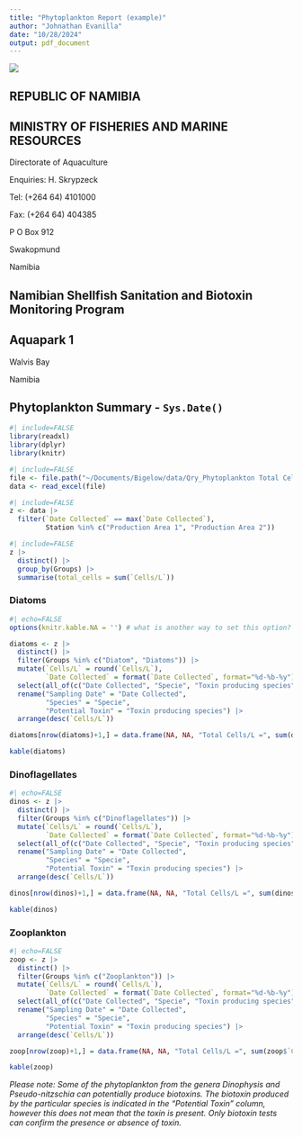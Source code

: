```yaml
---
title: "Phytoplankton Report (example)"
author: "Johnathan Evanilla"
date: "10/28/2024"
output: pdf_document
---
```


![](namibia_coa_wikipedia.png){fig-align="center"}

## REPUBLIC OF NAMIBIA

## MINISTRY OF FISHERIES AND MARINE RESOURCES

Directorate of Aquaculture 

Enquiries: H. Skrypzeck

Tel: (+264 64) 4101000

Fax: (+264 64) 404385

P O Box 912

Swakopmund

Namibia

## Namibian Shellfish Sanitation and Biotoxin Monitoring Program

## Aquapark 1

Walvis Bay

Namibia

## Phytoplankton Summary - ```Sys.Date()```

```r
#| include=FALSE
library(readxl)
library(dplyr)
library(knitr)
```

```r
#| include=FALSE
file <- file.path("~/Documents/Bigelow/data/Qry_Phytoplankton Total Cell_L DATA.XLSX")
data <- read_excel(file)
```

```r
#| include=FALSE
z <- data |>
  filter(`Date Collected` == max(`Date Collected`),
         Station %in% c("Production Area 1", "Production Area 2"))
```

```r
#| include=FALSE
z |>
  distinct() |>
  group_by(Groups) |>
  summarise(total_cells = sum(`Cells/L`))
```

### Diatoms

```r
#| echo=FALSE
options(knitr.kable.NA = '') # what is another way to set this option?

diatoms <- z |>
  distinct() |>
  filter(Groups %in% c("Diatom", "Diatoms")) |>
  mutate(`Cells/L` = round(`Cells/L`),
         `Date Collected` = format(`Date Collected`, format="%d-%b-%y")) |>
  select(all_of(c("Date Collected", "Specie", "Toxin producing species", "Cells/L", "Groups"))) |>
  rename("Sampling Date" = "Date Collected", 
         "Species" = "Specie", 
         "Potential Toxin" = "Toxin producing species") |>
  arrange(desc(`Cells/L`))

diatoms[nrow(diatoms)+1,] = data.frame(NA, NA, "Total Cells/L =", sum(diatoms$`Cells/L`), "Diatoms")

kable(diatoms)
```

### Dinoflagellates

```r
#| echo=FALSE
dinos <- z |>
  distinct() |>
  filter(Groups %in% c("Dinoflagellates")) |>
  mutate(`Cells/L` = round(`Cells/L`),
         `Date Collected` = format(`Date Collected`, format="%d-%b-%y")) |>
  select(all_of(c("Date Collected", "Specie", "Toxin producing species", "Cells/L", "Groups"))) |>
  rename("Sampling Date" = "Date Collected", 
         "Species" = "Specie", 
         "Potential Toxin" = "Toxin producing species") |>
  arrange(desc(`Cells/L`))

dinos[nrow(dinos)+1,] = data.frame(NA, NA, "Total Cells/L =", sum(dinos$`Cells/L`), "Dinoflagellates")

kable(dinos)
```

### Zooplankton

```r
#| echo=FALSE
zoop <- z |>
  distinct() |>
  filter(Groups %in% c("Zooplankton")) |>
  mutate(`Cells/L` = round(`Cells/L`),
         `Date Collected` = format(`Date Collected`, format="%d-%b-%y")) |>
  select(all_of(c("Date Collected", "Specie", "Toxin producing species", "Cells/L", "Groups"))) |>
  rename("Sampling Date" = "Date Collected", 
         "Species" = "Specie", 
         "Potential Toxin" = "Toxin producing species") |>
  arrange(desc(`Cells/L`))

zoop[nrow(zoop)+1,] = data.frame(NA, NA, "Total Cells/L =", sum(zoop$`Cells/L`), "Zooplankton")

kable(zoop)
```

*Please note: Some of the phytoplankton from the genera Dinophysis and Pseudo-nitzschia can potentially produce biotoxins. The biotoxin produced by the particular species is indicated in the "Potential Toxin" column, however this does not mean that the toxin is present. Only biotoxin tests can confirm the presence or absence of toxin.*
